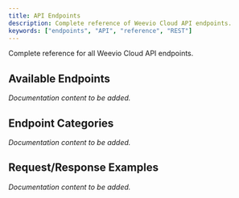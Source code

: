 ```yaml
---
title: API Endpoints
description: Complete reference of Weevio Cloud API endpoints.
keywords: ["endpoints", "API", "reference", "REST"]
---
```



Complete reference for all Weevio Cloud API endpoints.

## Available Endpoints

*Documentation content to be added.*

## Endpoint Categories

*Documentation content to be added.*

## Request/Response Examples

*Documentation content to be added.*
